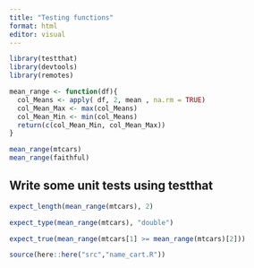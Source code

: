 ```yaml
---
title: "Testing functions"
format: html
editor: visual
---
```


```r
library(testthat)
library(devtools)
library(remotes)
```

```r
mean_range <- function(df){
  col_Means <- apply( df, 2, mean , na.rm = TRUE)
  col_Mean_Max <- max(col_Means)
  col_Mean_Min <- min(col_Means)
  return(c(col_Mean_Min, col_Mean_Max))
}
```

```r
mean_range(mtcars)
mean_range(faithful)
```

## Write some unit tests using testthat

```r
expect_length(mean_range(mtcars), 2)

```

```r
expect_type(mean_range(mtcars), "double")
```

```r
expect_true(mean_range(mtcars[1] >= mean_range(mtcars)[2]))
```

```r
source(here::here("src","name_cart.R"))
```

```r

```
